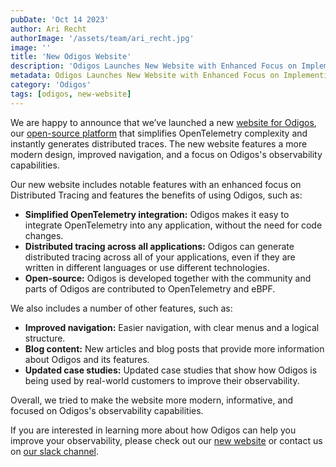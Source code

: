 ```yaml
---
pubDate: 'Oct 14 2023'
author: Ari Recht
authorImage: '/assets/team/ari_recht.jpg'
image: ''
title: 'New Odigos Website'
description: 'Odigos Launches New Website with Enhanced Focus on Implementing Distributed Tracing'
metadata: Odigos Launches New Website with Enhanced Focus on Implementing Distributed Tracing
category: 'Odigos'
tags: [odigos, new-website]
---
```


We are happy to announce that we’ve launched a new [website for Odigos](https://odigos.io/), our [open-source platform](https://github.com/odigos-io/odigos) that simplifies OpenTelemetry complexity and instantly generates distributed traces. The new website features a more modern design, improved navigation, and a focus on Odigos's observability capabilities.

Our new website includes notable features with an enhanced focus on Distributed Tracing and features the benefits of using Odigos, such as:

- **Simplified OpenTelemetry integration:** Odigos makes it easy to integrate OpenTelemetry into any application, without the need for code changes.
- **Distributed tracing across all applications:** Odigos can generate distributed tracing across all of your applications, even if they are written in different languages or use different technologies.
- **Open-source:** Odigos is developed together with the community and parts of Odigos are contributed to OpenTelemetry and eBPF.

We also includes a number of other features, such as:

- **Improved navigation:** Easier navigation, with clear menus and a logical structure.
- **Blog content:** New articles and blog posts that provide more information about Odigos and its features.
- **Updated case studies:** Updated case studies that show how Odigos is being used by real-world customers to improve their observability.

Overall, we tried to make the website more modern, informative, and focused on Odigos's observability capabilities.

If you are interested in learning more about how Odigos can help you improve your observability, please check out our [new website](https://odigos.io/) or contact us on [our slack channel](https://join.slack.com/t/odigos/shared_invite/zt-1d7egaz29-Rwv2T8kyzc3mWP8qKobz~A).

